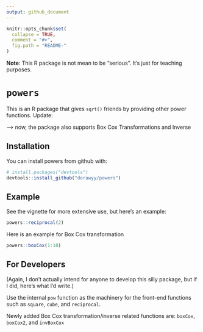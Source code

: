 ```yaml
---
output: github_document
---
```


<!-- README.md is generated from README.Rmd. Please edit that file -->

```r
knitr::opts_chunk$set(
  collapse = TRUE,
  comment = "#>",
  fig.path = "README-"
)
```

__Note__: This R package is not mean to be "serious". It's just for teaching purposes. 


# `powers`

This is an R package that gives `sqrt()` friends by providing other power functions.
Update: 

--> now, the package also supports Box Cox Transformations and Inverse


## Installation

You can install powers from github with:

```r
# install.packages("devtools")
devtools::install_github("dorawyy/powers")
```

## Example

See the vignette for more extensive use, but here's an example:

```r
powers::reciprocal(2)
```

Here is an example for Box Cox transformation

```r
powers::boxCox(1:10)
```


## For Developers

(Again, I don't actually intend for anyone to develop this silly package, but if I did, here's what I'd write.)

Use the internal `pow` function as the machinery for the front-end functions such as `square`, `cube`, and `reciprocal`. 

Newly added Box Cox transformation/inverse related functions are: `boxCox`, `boxCox2`, and `invBoxCox` 
